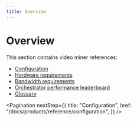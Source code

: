 ```yaml
---
title: Overview
---
```


# Overview

This section contains video miner references:

- [Configuration](/docs/products/reference/configuration)
- [Hardware requirements](/docs/products/reference/hardware)
- [Bandwidth requirements](/docs/products/reference/bandwidth)
- [Orchestrator performance leaderboard](/docs/products/reference/leaderboard)
- [Glossary](/docs/products/reference/glossary)

<Pagination
  nextStep={{
    title: "Configuration",
    href: "/docs/products/reference/configuration",
  }}
/>
